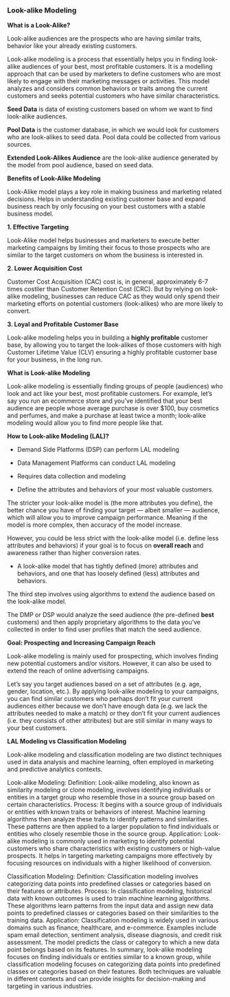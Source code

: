 ### Look-alike Modeling



**What is a Look-Alike?**

Look-alike audiences are the prospects who are having similar traits, behavior like your already existing customers.

Look-alike modeling is a process that essentially helps you in finding look-alike audiences of your best, most profitable customers. It is a modelling approach that can be used by marketers to define customers who are most likely to engage with their marketing messages or activities. This model analyzes and considers common behaviors or traits among the current customers and seeks potential customers who have similar characteristics.


**Seed Data** is data of existing customers based on whom we want to find look-alike audiences.

**Pool Data** is the customer database, in which we would look for customers who are
look-alikes to seed data. Pool data could be collected from various sources.

**Extended Look-Alikes Audience** are the look-alike audience generated by the model from pool audience, based on seed data.



**Benefits of Look-Alike Modeling**

Look-Alike model plays a key role in making business and marketing related decisions. Helps in understanding existing customer base and expand business reach by only focusing on your best customers with a stable business model.

**1. Effective Targeting**

Look-Alike model helps businesses and marketers to execute better marketing campaigns by limiting their focus to those prospects who are similar to the target customers on whom the business is interested in.


**2. Lower Acquisition Cost**

Customer Cost Acquisition (CAC) cost is, in general, approximately 6-7 times costlier than Customer Retention Cost (CRC). But by relying on look-alike modeling, businesses can reduce CAC as they would only spend their marketing efforts on potential customers (look-alikes) who are more likely to convert.


**3. Loyal and Profitable Customer Base**

Look-alike modeling helps you in building a **highly profitable** customer base, by allowing you to target the look-alikes of those customers with high Customer Lifetime Value (CLV) ensuring a highly profitable customer base for your business, in the long run.




**What is Look-alike Modeling**

Look-alike modeling is essentially finding groups of people (audiences) who look and act like your best, most profitable customers. For example, let’s say you run an ecommerce store and you’ve identified that your best audience are people whose average purchase is over $100, buy cosmetics and perfumes, and make a purchase at least twice a month; look-alike modeling would allow you to find more people like that.









**How to Look-alike Modeling (LAL)?**

- Demand Side Platforms (DSP) can perform LAL modeling 

- Data Management Platforms can conduct LAL modeling

- Requires data collection and modeling

- Define the attributes and behaviors of your most valuable customers.

The stricter your look-alike model is (the more attributes you define), the better chance you have of finding your target — albeit smaller — audience, which will allow you to improve campaign performance. Meaning if the model is more complex, then accuracy of the model increase.

However, you could be less strict with the look-alike model (i.e. define less attributes and behaviors) if your goal is to focus on **overall reach** and awareness rather than higher conversion rates.

- A look-alike model that has tightly defined (more) attributes and behaviors, and one that has loosely defined (less) attributes and behaviors.


The third step involves using algorithms to extend the audience based on the look-alike model.

The DMP or DSP would analyze the seed audience (the pre-defined **best** customers) and then apply proprietary algorithms to the data you’ve collected in order to find user profiles that match the seed audience.


**Goal: Prospecting and Increasing Campaign Reach**

Look-alike modeling is mainly used for prospecting, which involves finding new potential customers and/or visitors. However, it can also be used to extend the reach of online advertising campaigns.

Let’s say you target audiences based on a set of attributes (e.g. age, gender, location, etc.). By applying look-alike modeling to your campaigns, you can find similar customers who perhaps don’t fit your current audiences either because we don’t have enough data (e.g. we lack the attributes needed to make a match) or they don’t fit your current audiences (i.e. they consists of other attributes) but are still similar in many ways to your best customers.



**LAL Modeling vs Classification Modeling**

Look-alike modeling and classification modeling are two distinct techniques used in data analysis and machine learning, often employed in marketing and predictive analytics contexts.

Look-alike Modeling:
Definition: Look-alike modeling, also known as similarity modeling or clone modeling, involves identifying individuals or entities in a target group who resemble those in a source group based on certain characteristics.
Process: It begins with a source group of individuals or entities with known traits or behaviors of interest. Machine learning algorithms then analyze these traits to identify patterns and similarities. These patterns are then applied to a larger population to find individuals or entities who closely resemble those in the source group.
Application: Look-alike modeling is commonly used in marketing to identify potential customers who share characteristics with existing customers or high-value prospects. It helps in targeting marketing campaigns more effectively by focusing resources on individuals with a higher likelihood of conversion.


Classification Modeling:
Definition: Classification modeling involves categorizing data points into predefined classes or categories based on their features or attributes.
Process: In classification modeling, historical data with known outcomes is used to train machine learning algorithms. These algorithms learn patterns from the input data and assign new data points to predefined classes or categories based on their similarities to the training data.
Application: Classification modeling is widely used in various domains such as finance, healthcare, and e-commerce. Examples include spam email detection, sentiment analysis, disease diagnosis, and credit risk assessment. The model predicts the class or category to which a new data point belongs based on its features.
In summary, look-alike modeling focuses on finding individuals or entities similar to a known group, while classification modeling focuses on categorizing data points into predefined classes or categories based on their features. Both techniques are valuable in different contexts and can provide insights for decision-making and targeting in various industries.

